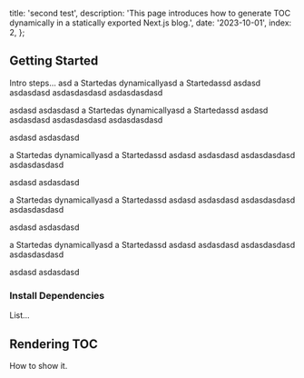   title: 'second test',
  description: 'This page introduces how to generate TOC dynamically in a statically exported Next.js blog.',
  date: '2023-10-01',
  index: 2,
};

## Getting Started

Intro steps...
asd
a
Startedas
dynamicallyasd
a
Startedassd
asdasd
asdasdasd
asdasdasdasd
asdasdasdasd

asdasd
asdasdasd
a
Startedas
dynamicallyasd
a
Startedassd
asdasd
asdasdasd
asdasdasdasd
asdasdasdasd

asdasd
asdasdasd

a
Startedas
dynamicallyasd
a
Startedassd
asdasd
asdasdasd
asdasdasdasd
asdasdasdasd

asdasd
asdasdasd

a
Startedas
dynamicallyasd
a
Startedassd
asdasd
asdasdasd
asdasdasdasd
asdasdasdasd

asdasd
asdasdasd

a
Startedas
dynamicallyasd
a
Startedassd
asdasd
asdasdasd
asdasdasdasd
asdasdasdasd

asdasd
asdasdasd




### Install Dependencies

List...

## Rendering TOC

How to show it.
